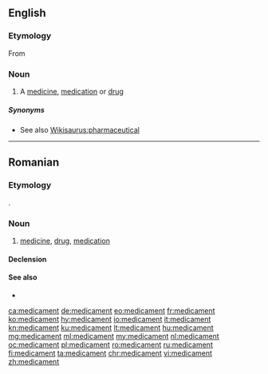 ==English==

===Etymology===
From {{etyl|frm|en}} {{term|médicament|lang=frm}}

===Noun===
{{en-noun}}

# A [[medicine]], [[medication]] or [[drug]]

=====Synonyms=====
* See also [[Wikisaurus:pharmaceutical]]

----

==Romanian==

===Etymology===
{{bor|ro|fr|médicament}}.

===Noun===
{{ro-noun|n|medicamente}}

# [[medicine]], [[drug]], [[medication]]

====Declension====
{{ro-noun-n}}

====See also====
* {{l|ro|medicină}}

{{topics|ro|Medicine}}

[[ca:medicament]]
[[de:medicament]]
[[eo:medicament]]
[[fr:medicament]]
[[ko:medicament]]
[[hy:medicament]]
[[io:medicament]]
[[it:medicament]]
[[kn:medicament]]
[[ku:medicament]]
[[lt:medicament]]
[[hu:medicament]]
[[mg:medicament]]
[[ml:medicament]]
[[my:medicament]]
[[nl:medicament]]
[[oc:medicament]]
[[pl:medicament]]
[[ro:medicament]]
[[ru:medicament]]
[[fi:medicament]]
[[ta:medicament]]
[[chr:medicament]]
[[vi:medicament]]
[[zh:medicament]]